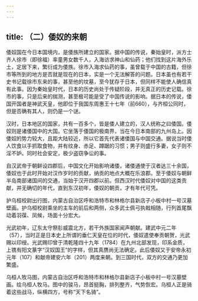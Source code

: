 ```yaml
---
---
---
```

title: （二）倭奴的来朝
---



倭奴国在今日本国境内，是倭族所建立的国家。据中国的传说，秦始皇时，派方士齐人徐市（即徐福）率童男女数千人，入海访求神山和仙药；他们找到这片海外乐土，定居下来，繁衍成为倭族。徐市入海求仙药的事，虽曾载于中国的古籍，但徐市等所到的地方是否就是现在的日本，实是一个无法解答的问题。日本虽也有若干史书记载徐市东来的事，甚至他的坟墓，至今犹存于日本，但同样不能使人确信真有此事。因为秦始皇时代，日本的历史尚处于传疑阶段，并无真正的历史记载。徐市的事，只是后来的揣测，甚至极可能是受了中国传说的影响。据日本的传说，倭国开国者是神武天皇，他即位于我国东周惠王十七年（前660），与齐桓公同时，但是否确有其人，则仍是一个谜。

汉时，日本地区的国家，共有一百多个，皆是倭人建立的，汉人统称之曰倭国。倭奴则是诸倭国中的大国。它坐落于倭国的极南界，当在今日本南部的九州岛上。因倭奴的势力较大，且距大陆较近，所以它首先代表诸倭国与中国交通。据说当时倭人饮食以手抓取食物，并有纹身、赤足、蹲踞的习惯；男子则盛行多妻，女子则不淫不妒。同时社会安定，极少盗窃争讼的事。

自汉武帝于朝鲜设四郡后，中国文化开始影响诸倭，诸倭通使于汉者达三十余国，倭奴也于此时开始对汉作岁时的贡献，纳贡的地点大概在乐浪郡。至于倭奴与朝鲜半岛南部诸国间的交通，当始于汉开四郡以前。但西汉时代倭奴对中国的这类贡献，并无确切的年代，直到东汉初年，倭奴的朝贡，才有年代可凭。

护乌桓校尉出行图，内蒙古自治区呼和浩特市和林格尔县新店子小板中村一号汉墓壁画。护乌桓校尉乘坐的主车的前后和两侧，众多武士佩弓执戟相随，行列首尾飘动着羽葆、凤候，场面十分宏大。

光武初年，辽东太守祭肜威震北方，若干外族国家闻声朝献。建武中元二年（57），当时正是日本史上所谓的垂仁天皇在位的时代，倭奴遣使奉贡朝贺，光武赐以印绶。光武赐印曾于清乾隆四十九年（1784）在九州北部发现，印系金质，上镌有阳文篆字“汉奴国王”的字样，但其真赝尚无法确定。此后倭奴又于安帝永初元年（107）和献帝建安六年（201）两度来朝。到三国时代，双方的交通乃更加繁盛。

乌桓人牧马图，内蒙古自治区呼和浩特市和林格尔县新店子小板中村一号汉墓壁画。绘乌桓人牧马。图中的骏马，昂首挺胸，排列整齐，气势恢宏。乌桓人正是骑着这些战马，纵横四方，号称“天下名骑”。